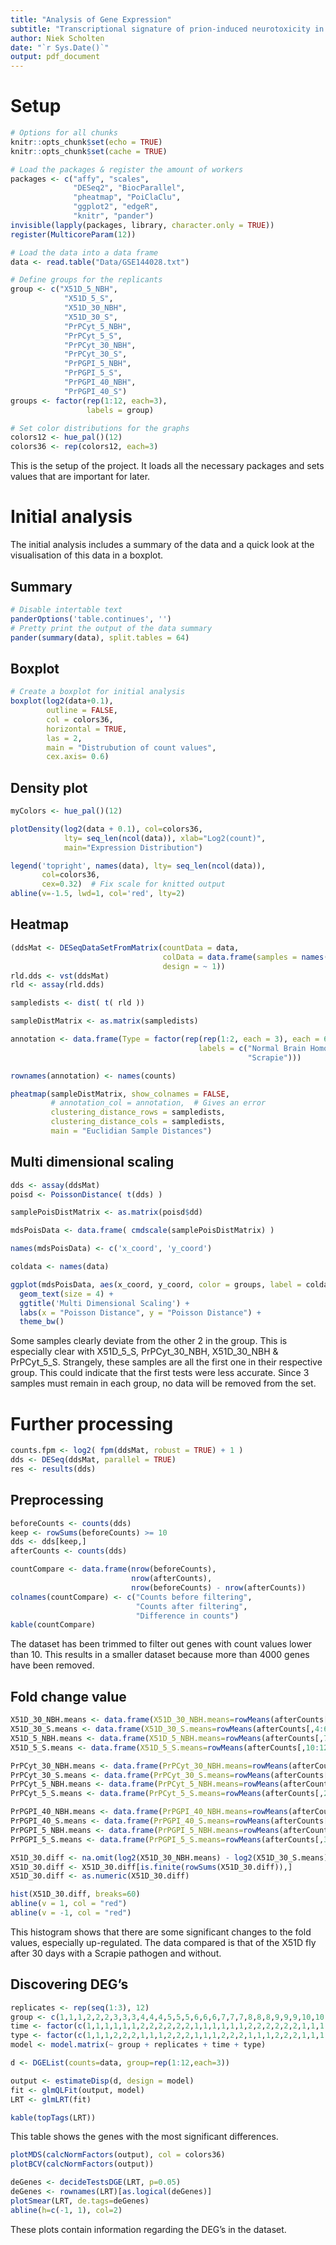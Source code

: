 ```yaml
---
title: "Analysis of Gene Expression"
subtitle: "Transcriptional signature of prion-induced neurotoxicity in a Drosophila model of transmissible mammalian prion disease."
author: Niek Scholten
date: "`r Sys.Date()`"
output: pdf_document
---
```


<!-- Page 1 -->
\thispagestyle{empty}

\vspace{100pt}
\begin{center}
    \includegraphics[width=5in,height=5in]{drosophila.jpg}\LARGE\\
\end{center}
\setcounter{secnumdepth}{2}

<!-- Page 2 -->
\newpage


\clearpage
\setcounter{page}{1}

\tableofcontents

<!-- Page 3 -->
\newpage


# Setup
```r
# Options for all chunks
knitr::opts_chunk$set(echo = TRUE)
knitr::opts_chunk$set(cache = TRUE)

# Load the packages & register the amount of workers
packages <- c("affy", "scales",
              "DESeq2", "BiocParallel",
              "pheatmap", "PoiClaClu",
              "ggplot2", "edgeR",
              "knitr", "pander")
invisible(lapply(packages, library, character.only = TRUE))
register(MulticoreParam(12))

# Load the data into a data frame
data <- read.table("Data/GSE144028.txt")

# Define groups for the replicants
group <- c("X51D_5_NBH",
            "X51D_5_S",
            "X51D_30_NBH",
            "X51D_30_S",
            "PrPCyt_5_NBH",
            "PrPCyt_5_S",
            "PrPCyt_30_NBH",
            "PrPCyt_30_S",
            "PrPGPI_5_NBH",
            "PrPGPI_5_S",
            "PrPGPI_40_NBH",
            "PrPGPI_40_S")
groups <- factor(rep(1:12, each=3),
                 labels = group)

# Set color distributions for the graphs
colors12 <- hue_pal()(12)
colors36 <- rep(colors12, each=3)
```
This is the setup of the project. It loads all the necessary packages and sets values that are important for later.

<!-- Page 4 -->
\newpage

# Initial analysis
The initial analysis includes a summary of the data and a quick look at the visualisation of this data in a boxplot.

## Summary
```r
# Disable intertable text
panderOptions('table.continues', '')
# Pretty print the output of the data summary
pander(summary(data), split.tables = 64)
```
<!-- Page 6 -->
\newpage


## Boxplot
```r
# Create a boxplot for initial analysis
boxplot(log2(data+0.1),
        outline = FALSE,
        col = colors36,
        horizontal = TRUE,
        las = 2,
        main = "Distrubution of count values",
        cex.axis= 0.6)
```
<!-- Page 7 -->
\newpage

## Density plot
```r
myColors <- hue_pal()(12)

plotDensity(log2(data + 0.1), col=colors36,
            lty= seq_len(ncol(data)), xlab="Log2(count)",
            main="Expression Distribution")

legend('topright', names(data), lty= seq_len(ncol(data)),
       col=colors36,
       cex=0.32)  # Fix scale for knitted output
abline(v=-1.5, lwd=1, col='red', lty=2)
```
<!-- Page 8 -->
\newpage

## Heatmap
```r
(ddsMat <- DESeqDataSetFromMatrix(countData = data,
                                  colData = data.frame(samples = names(data)),
                                  design = ~ 1))
rld.dds <- vst(ddsMat)
rld <- assay(rld.dds)

sampledists <- dist( t( rld ))
```
```r
sampleDistMatrix <- as.matrix(sampledists)

annotation <- data.frame(Type = factor(rep(rep(1:2, each = 3), each = 6),
                                          labels = c("Normal Brain Homogenate",
                                                     "Scrapie")))

rownames(annotation) <- names(counts)

pheatmap(sampleDistMatrix, show_colnames = FALSE,
         # annotation_col = annotation,  # Gives an error
         clustering_distance_rows = sampledists,
         clustering_distance_cols = sampledists,
         main = "Euclidian Sample Distances")
```
<!-- Page 9 -->
<!-- Page 10 -->
\newpage

## Multi dimensional scaling
```r
dds <- assay(ddsMat)
poisd <- PoissonDistance( t(dds) )

samplePoisDistMatrix <- as.matrix(poisd$dd)

mdsPoisData <- data.frame( cmdscale(samplePoisDistMatrix) )

names(mdsPoisData) <- c('x_coord', 'y_coord')

coldata <- names(data)

ggplot(mdsPoisData, aes(x_coord, y_coord, color = groups, label = coldata)) +
  geom_text(size = 4) +
  ggtitle('Multi Dimensional Scaling') +
  labs(x = "Poisson Distance", y = "Poisson Distance") +
  theme_bw()
```
Some samples clearly deviate from the other 2 in the group.
This is especially clear with X51D_5_S, PrPCyt_30_NBH, X51D_30_NBH & PrPCyt_5_S.
Strangely, these samples are all the first one in their respective group. This could indicate that the first tests were less accurate.
Since 3 samples must remain in each group, no data will be removed from the set.
<!-- Page 11 -->
\newpage

# Further processing
```r
counts.fpm <- log2( fpm(ddsMat, robust = TRUE) + 1 )
dds <- DESeq(ddsMat, parallel = TRUE)
res <- results(dds)
```
## Preprocessing
```r
beforeCounts <- counts(dds)
keep <- rowSums(beforeCounts) >= 10
dds <- dds[keep,]
afterCounts <- counts(dds)

countCompare <- data.frame(nrow(beforeCounts),
                           nrow(afterCounts),
                           nrow(beforeCounts) - nrow(afterCounts))
colnames(countCompare) <- c("Counts before filtering",
                            "Counts after filtering",
                            "Difference in counts")
kable(countCompare)
```
The dataset has been trimmed to filter out genes with count values lower than 10.
This results in a smaller dataset because more than 4000 genes have been removed.

<!-- Page 12 -->
\newpage
## Fold change value
```r
X51D_30_NBH.means <- data.frame(X51D_30_NBH.means=rowMeans(afterCounts[,1:3]))
X51D_30_S.means <- data.frame(X51D_30_S.means=rowMeans(afterCounts[,4:6]))
X51D_5_NBH.means <- data.frame(X51D_5_NBH.means=rowMeans(afterCounts[,7:9]))
X51D_5_S.means <- data.frame(X51D_5_S.means=rowMeans(afterCounts[,10:12]))

PrPCyt_30_NBH.means <- data.frame(PrPCyt_30_NBH.means=rowMeans(afterCounts[,13:15]))
PrPCyt_30_S.means <- data.frame(PrPCyt_30_S.means=rowMeans(afterCounts[,16:18]))
PrPCyt_5_NBH.means <- data.frame(PrPCyt_5_NBH.means=rowMeans(afterCounts[,19:21]))
PrPCyt_5_S.means <- data.frame(PrPCyt_5_S.means=rowMeans(afterCounts[,22:24]))

PrPGPI_40_NBH.means <- data.frame(PrPGPI_40_NBH.means=rowMeans(afterCounts[,25:27]))
PrPGPI_40_S.means <- data.frame(PrPGPI_40_S.means=rowMeans(afterCounts[,28:30]))
PrPGPI_5_NBH.means <- data.frame(PrPGPI_5_NBH.means=rowMeans(afterCounts[,31:33]))
PrPGPI_5_S.means <- data.frame(PrPGPI_5_S.means=rowMeans(afterCounts[,34:36]))

X51D_30.diff <- na.omit(log2(X51D_30_NBH.means) - log2(X51D_30_S.means))
X51D_30.diff <- X51D_30.diff[is.finite(rowSums(X51D_30.diff)),]
X51D_30.diff <- as.numeric(X51D_30.diff)

hist(X51D_30.diff, breaks=60)
abline(v = 1, col = "red")
abline(v = -1, col = "red")

```
This histogram shows that there are some significant changes to the fold values, especially up-regulated.
The data compared is that of the X51D fly after 30 days with a Scrapie pathogen and without.

<!-- Page 13 -->
\newpage
## Discovering DEG's
```r
replicates <- rep(seq(1:3), 12)
group <- c(1,1,1,2,2,2,3,3,3,4,4,4,5,5,5,6,6,6,7,7,7,8,8,8,9,9,9,10,10,10,11,11,11,12,12,12)
time <- factor(c(1,1,1,1,1,1,2,2,2,2,2,2,1,1,1,1,1,1,2,2,2,2,2,2,1,1,1,1,1,1,2,2,2,2,2,2))
type <- factor(c(1,1,1,2,2,2,1,1,1,2,2,2,1,1,1,2,2,2,1,1,1,2,2,2,1,1,1,2,2,2,1,1,1,2,2,2))
model <- model.matrix(~ group + replicates + time + type)

d <- DGEList(counts=data, group=rep(1:12,each=3))

output <- estimateDisp(d, design = model)
fit <- glmQLFit(output, model)
LRT <- glmLRT(fit)

kable(topTags(LRT))
```
This table shows the genes with the most significant differences.

<!-- Page 14 -->
\newpage
```r
plotMDS(calcNormFactors(output), col = colors36)
plotBCV(calcNormFactors(output))

deGenes <- decideTestsDGE(LRT, p=0.05)
deGenes <- rownames(LRT)[as.logical(deGenes)]
plotSmear(LRT, de.tags=deGenes)
abline(h=c(-1, 1), col=2)
```
These plots contain information regarding the DEG's in the dataset.